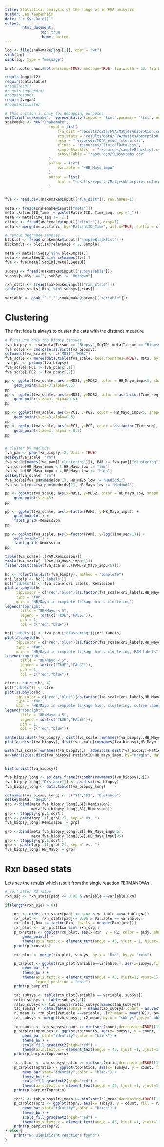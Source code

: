 ```yaml
---
title: Statistical analysis of the range of an FVA analysis
author: Jan Taubenheim
date: "`r Sys.Date()`"
output: 
        html_document:
                toc: true
                theme: united
---
```


```r

log <- file(snakemake@log[[1]], open = "wt")
sink(log)
sink(log, type = "message")

```

```r

knitr::opts_chunk$set(warning=TRUE, message=TRUE, fig.width = 10, fig.height=5)

require(ggplot2)
require(data.table)
#require(DT)
#require(ggdendro)
#require(ape)
require(vegan)
#require(cluster)

```


```r

# This section is only for debugging purposes
setClass("snakemake", representation(input = "list",params = "list", output = "list"))
snakemake <- new("snakemake", 
                    input = list(
                        fva_dist ="results/data/FVA/MatjesAbsorption.colormore22_zeroBiomass_dist.csv" ,
                        rxn_stats = "results/data/FVA/MatjesAbsorption.colormore22-distFVA_zeroBiomassvs~HB_Mayo_impu-PERMANOVAmodels.csv",
                        meta = "resources/META_emed_future.csv",
                        clinic = "resources/ClinicalData.csv",
                        sampleBlacklist = "resources/sampleBlacklist.csv",
                        subsysTable = "resources/Subsystems.csv"
                    ),
                    params = list(
                        variable = "~HB_Mayo_impu"
                    ),
                    output = list(
                        html = "results/reports/MatjesAbsorption.colormore22-Natrix_analyseFVAdist.html"
                    )
                )

```


```r

fva <- read.csv(snakemake@input[["fva_dist"]], row.names=1)

meta <- fread(snakemake@input[["meta"]])
meta[,PatientID_Time := paste(PatientID, Time_seq, sep ="_")]
meta <- meta[Time_seq != -1,]
clinic <- fread(snakemake@input[["clinic"]], drop=1)
meta <- merge(meta,clinic, by="PatientID_Time", all.x=TRUE, suffix = c(".meta",""))

# remove degraded samples
blcklst <- fread(snakemake@input[["sampleBlacklist"]])
blckSmpls <- blcklst[relevance < 2, Sample]

meta <- meta[!(SeqID %in% blckSmpls),]
meta <- meta[SeqID %in% colnames(fva),]
fva <- fva[meta[,SeqID],meta[,SeqID]]

subsys <- fread(snakemake@input[["subsysTable"]])
subsys[subSys =="", subSys := "Unknown"]

rxn_stats <- fread(snakemake@input[["rxn_stats"]])
table(rxn_stats[,Rxn] %in% subsys[,rxns])

variable <- gsub("^~","",snakemake@params[["variable"]])

```


# Clustering

The first idea is always to cluster the data with the distance measure.

```r

# first use only the biopsy tissues
fva_biopsy <- fva[meta[Tissue == "Biopsy",SeqID],meta[Tissue == "Biopsy",SeqID]]
fva_scale <- cmdscale(as.dist(fva_biopsy))
colnames(fva_scale) <- c("MDS1","MDS2")
fva_scale <- merge(data.table(fva_scale, keep.rownames=TRUE), meta, by.x="rn",by.y="SeqID")
fva_pca <- prcomp(fva_biopsy)
fva_scale[,PC1 := fva_pca$x[,1]]
fva_scale[,PC2 := fva_pca$x[,2]]

pp <- ggplot(fva_scale, aes(x=MDS1, y=MDS2, color = HB_Mayo_impu<5, shape = Diagnosis)) +
    geom_point(size=3,alpha=0.5)
pp
pp <- ggplot(fva_scale, aes(x=MDS1, y=MDS2, color = as.factor(Time_seq), shape = Remission)) +
    geom_point(size=3, alpha=0.5)
pp

pp <- ggplot(fva_scale, aes(x=PC1, y=PC2, color = HB_Mayo_impu<5, shape =Diagnosis)) +
    geom_point(size=3,alpha=0.5)
pp
pp <- ggplot(fva_scale, aes(x=PC1, y=PC2, color = as.factor(Time_seq), shape =Remission)) +
    geom_point(size=3, alpha = 0.5)
pp



```

```r

# cluster by mediods
fva_pam <- pam(fva_biopsy, 2, diss = TRUE) 
setkey(fva_scale, "rn")
fva_scale[names(fva_pam[["clustering"]]), PAM := fva_pam[["clustering"]]]
fva_scale[HB_Mayo_impu < 5,HB_Mayo_low := "low"]
fva_scale[HB_Mayo_impu > 4,HB_Mayo_low := "high"]
setkey(fva_scale, "rn")
fva_scale[fva_pam$medoids[1], HB_Mayo_low := "Mediod1"]
fva_scale[rn==fva_pam$medoids[2], HB_Mayo_low := "Mediod2"]

pp <- ggplot(fva_scale, aes(x=MDS1, y=MDS2, color = HB_Mayo_low, shape =factor(PAM))) +
    geom_point(size=3)
pp

pp <- ggplot(fva_scale, aes(x=factor(PAM), y=HB_Mayo_impu)) +
    geom_boxplot() +
    facet_grid(~Remission)
pp

pp <- ggplot(fva_scale, aes(x=factor(PAM), y=log(Time_seq+1))) +
    geom_boxplot() +
    facet_grid(~Remission)
pp

table(fva_scale[,.(PAM,Remission)])
table(fva_scale[,.(PAM,HB_Mayo_impu<5)])
fisher.test(table(fva_scale[,.(PAM,HB_Mayo_impu<5)]))

hc <- hclust(as.dist(fva_biopsy), method = "complete")
ori_labels <- hc[["labels"]]
hc[["labels"]] <- fva_scale[ori_labels, Remission]
plot(as.phylo(hc),
     tip.color = c("red","blue")[as.factor(fva_scale[ori_labels,HB_Mayo_impu<5])],
     type = "fan",
     main = "HB/Mayo in complete linkage hier. clustering")
legend("topright",
       title = "HB/Mayo < 5",
       legend = sort(c("TRUE","FALSE")),
       pch = 1,
       col = c("red","blue"))

hc[["labels"]] <- fva_pam[["clustering"]][ori_labels]
plot(as.phylo(hc),
     tip.color = c("red","blue")[as.factor(fva_scale[ori_labels,HB_Mayo_impu<5])],
     type = "fan",
     main = "HB/Mayo in complete linkage hier. clustering, PAM labels")
legend("topright",
       title = "HB/Mayo < 5",
       legend = sort(c("TRUE","FALSE")),
       pch = 1,
       col = c("red","blue"))

ctre <- cutree(hc, 4)
hc[["labels"]] <- ctre
plot(as.phylo(hc),
     tip.color = c("red","blue")[as.factor(fva_scale[ori_labels,HB_Mayo_impu<5])],
     type = "fan",
     main = "HB/Mayo in complete linkage hier. clustering, cutree labels")
legend("topright",
       title = "HB/Mayo < 5",
       legend = sort(c("TRUE","FALSE")),
       pch = 1,
       col = c("red","blue"))

mantel(as.dist(fva_biopsy), dist(fva_scale[rownames(fva_biopsy),HB_Mayo_impu]))
plot(as.dist(fva_biopsy), dist(fva_scale[rownames(fva_biopsy),HB_Mayo_impu]))

with(fva_scale[rownames(fva_biopsy),], adonis(as.dist(fva_biopsy)~PatientID+HB_Mayo_impu+Time_seq))
a<-adonis2(as.dist(fva_biopsy)~PatientID+HB_Mayo_impu, by="margin", data = fva_scale[rownames(fva_biopsy),], permutations=2000)


hist(unlist(fva_biopsy))

fva_biopsy_long <- as.data.frame(t(combn(rownames(fva_biopsy),2)))
fva_biopsy_long[["Distance"]] <- as.dist(fva_biopsy)
fva_biopsy_long <- data.table(fva_biopsy_long)

colnames(fva_biopsy_long) <- c("S1","S2", "Distance")
setkey(meta, "SeqID")
grp <-cbind(meta[fva_biopsy_long[,S1],Remission],
            meta[fva_biopsy_long[,S2],Remission])
grp <- t(apply(grp,1,sort))
grp <- paste(grp[,1],grp[,2], sep =" vs. ")
fva_biopsy_long[,Remission := grp]

grp <-cbind(meta[fva_biopsy_long[,S1],HB_Mayo_impu<5],
            meta[fva_biopsy_long[,S2],HB_Mayo_impu]<5)
grp <- t(apply(grp,1,sort))
grp <- paste(grp[,1],grp[,2], sep =" vs. ")
fva_biopsy_long[,HB_Mayo := grp]

```

# Rxn based stats

Lets see the results which result from the single reaction PERMANOVAs.

```r

# sort after R2 value
rxn_sig <- rxn_stats[padj <= 0.05 & Variable ==variable,Rxn]

if(length(rxn_sig) > 0){

    ord <- order(rxn_stats[padj <= 0.05 & Variable ==variable,R2])
    rxn_plot <-  rxn_stats[padj<= 0.05 & Variable == variable,]
    rxn_plot[,Rxn := factor(Rxn, levels = unique(Rxn)[ord])]
    rxn_plot <- rxn_plot[Rxn %in% rxn_sig,]
    p_rxnstats <- ggplot(rxn_plot, aes(x=Rxn, y = R2, color = padj, shape = Variable)) + 
        geom_point() +
        theme(axis.text.x = element_text(angle = 45, vjust = 1, hjust=1))
    print(p_rxnstats)

    rxn_plot <- merge(rxn_plot, subsys, by.x = "Rxn", by.y= "rxns")

    p_barplot <- ggplot(rxn_plot[Variable==variable,], aes(x=subSys,fill=subSys)) +
        geom_bar() +
        theme_bw() +
        theme(axis.text.x = element_text(angle = 45, hjust=1, vjust=1),
              legend.position = "none")
    print(p_barplot)

    tab_subsys <- table(rxn_plot[Variable == variable, subSys])
    ratio_subsys <- table(subsys[,1])
    ratio_subsys <- tab_subsys/ratio_subsys[names(tab_subsys)]
    tab_subsys <- data.table(subsys = names(tab_subsys),count = as.vector(tab_subsys), ratio = as.vector(ratio_subsys))
    r2_mean <- rxn_plot[Variable ==variable, .(r2_mean = mean(R2)), by=subSys]
    tab_subsys <- merge(tab_subsys, r2_mean, by.x = "subsys",by.y="subSys")

    topcounts <- tab_subsys[count >= min(sort(count,decreasing=TRUE)[1:20]),]
    p_barplotTopcounts <- ggplot(topcounts, aes(x= subsys, y = count, fill = ratio)) +
        geom_bar(stat="identity",color = "black") +
        theme_bw() +
        scale_fill_gradient2(high="red") +
        theme(axis.text.x = element_text(angle = 45, hjust =1, vjust=1))
    print(p_barplotTopcounts)

    topratios <- tab_subsys[ratio >= min(sort(ratio,decreasing=TRUE)[1:20]),]
    p_barplotTopratio <- ggplot(topratios, aes(x= subsys, y = count, fill = ratio)) +
        geom_bar(stat="identity",color = "black") +
        theme_bw() +
        scale_fill_gradient2(high="red") +
        theme(axis.text.x = element_text(angle = 45, hjust =1, vjust=1))
    print(p_barplotTopratio)

    topr2 <- tab_subsys[r2_mean >= min(sort(r2_mean,decreasing=TRUE)[1:20]),]
    p_barplotTopr2 <- ggplot(topr2, aes(x= subsys, y = count, fill = r2_mean)) +
        geom_bar(stat="identity",color = "black") +
        theme_bw() +
        scale_fill_gradient2(high="red") +
        theme(axis.text.x = element_text(angle = 45, hjust =1, vjust=1))
    print(p_barplotTopr2)
} else {
    print("No significant reactions found")
}

```


